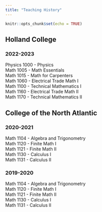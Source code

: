 ```yaml
---
title: "Teaching History"
---
```


```r
knitr::opts_chunk$set(echo = TRUE)
```
## Holland College 
### 2022-2023
Physics 1000 - Physics  
Math 1005 - Math Essentials  
Math 1015 - Math for Carpenters  
Math 1060 - Electrical Trade Math I  
Math 1100 - Technical Mathematics I  
Math 1160 - Electrical Trade Math II  
Math 1170 - Technical Mathematics II 

## College of the North Atlantic
### 2020-2021
Math 1104 - Algebra and Trigonometry  
Math 1120 - Finite Math I  
Math 1121 - Finite Math II  
Math 1130 - Calculus I  
Math 1131 - Calculus II

### 2019-2020
Math 1104 - Algebra and Trigonometry  
Math 1120 - Finite Math I  
Math 1121 - Finite Math II  
Math 1130 - Calculus I  
Math 1131 - Calculus II